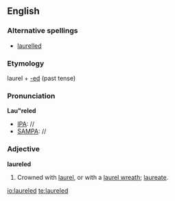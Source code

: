 ==English==

===Alternative spellings===
* [[laurelled]]

===Etymology===
laurel + [[-ed]] (past tense)

===Pronunciation===
'''Lau"reled'''
*[[IPA]]: //
*[[SAMPA]]: //

===Adjective===
'''laureled'''
# Crowned with [[laurel]], or with a [[laurel wreath]]; [[laureate]].

[[io:laureled]]
[[te:laureled]]